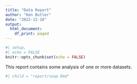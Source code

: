 ```yaml
---
title: "Data Report"
author: "Ken Butler"
date: "2022-12-18"
output: 
  html_document:
    df_print: paged
---
```


```r
#| setup,
#| echo = FALSE
knitr::opts_chunk$set(echo = FALSE)
```


This report contains some analysis of one or more datasets.

```r
#| child = "report/soap.Rmd"
```


 
